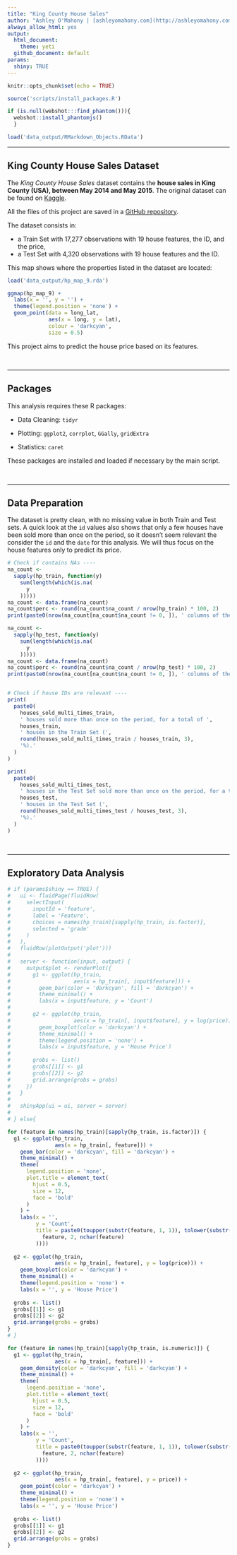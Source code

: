 ```yaml
---
title: "King County House Sales"
author: "Ashley O'Mahony | [ashleyomahony.com](http://ashleyomahony.com) | May 2019"
always_allow_html: yes
output:
  html_document:
    theme: yeti
  github_document: default
params: 
  shiny: TRUE
---
```


```r
knitr::opts_chunk$set(echo = TRUE)
```

```r

source('scripts/install_packages.R')

if (is.null(webshot:::find_phantom())){
  webshot::install_phantomjs()
  }
```

``` r
load('data_output/RMarkdown_Objects.RData')
```


***

## King County House Sales Dataset  

The *King County House Sales* dataset contains the **house sales in King County (USA), between May 2014 and May 2015**. The original dataset can be found on [Kaggle](https://www.kaggle.com/harlfoxem/housesalesprediction).  

All the files of this project are saved in a [GitHub repository](https://github.com/ashomah/King-County-House-Sales).  

The dataset consists in:  

* a Train Set with 17,277 observations with 19 house features, the ID, and the price,  
* a Test Set with 4,320 observations with 19 house features and the ID.  

This map shows where the properties listed in the dataset are located:  

```r

load('data_output/hp_map_9.rda')

ggmap(hp_map_9) +
  labs(x = '', y = '') +
  theme(legend.position = 'none') +
  geom_point(data = long_lat,
             aes(x = long, y = lat),
             colour = 'darkcyan',
             size = 0.5)

```

This project aims to predict the house price based on its features.  

</br>

***

## Packages  

This analysis requires these R packages:

* Data Cleaning: `tidyr`  
    
* Plotting: `ggplot2`, `corrplot`, `GGally`, `gridExtra`  
    
* Statistics: `caret`  

These packages are installed and loaded if necessary by the main script.

</br>

***

## Data Preparation  

The dataset is pretty clean, with no missing value in both Train and Test sets. A quick look at the `id` values also shows that only a few houses have been sold more than once on the period, so it doesn't seem relevant the consider the `id` and the `date` for this analysis. We will thus focus on the house features only to predict its price.  

``` r

# Check if contains NAs ----
na_count <-
  sapply(hp_train, function(y)
    sum(length(which(is.na(
      y
    )))))
na_count <- data.frame(na_count)
na_count$perc <- round(na_count$na_count / nrow(hp_train) * 100, 2)
print(paste0(nrow(na_count[na_count$na_count != 0, ]), ' columns of the Train Set have NAs.'))

na_count <-
  sapply(hp_test, function(y)
    sum(length(which(is.na(
      y
    )))))
na_count <- data.frame(na_count)
na_count$perc <- round(na_count$na_count / nrow(hp_test) * 100, 2)
print(paste0(nrow(na_count[na_count$na_count != 0, ]), ' columns of the Test Set have NAs.'))


# Check if house IDs are relevant ----
print(
  paste0(
    houses_sold_multi_times_train,
    ' houses sold more than once on the period, for a total of ',
    houses_train,
    ' houses in the Train Set (',
    round(houses_sold_multi_times_train / houses_train, 3),
    '%).'
  )
)

print(
  paste0(
    houses_sold_multi_times_test,
    ' houses in the Test Set sold more than once on the period, for a total of ',
    houses_test,
    ' houses in the Test Set (',
    round(houses_sold_multi_times_test / houses_test, 3),
    '%).'
  )
)

```

</br>

***

## Exploratory Data Analysis  



``` r

# if (params$shiny == TRUE) {
#   ui <- fluidPage(fluidRow(
#     selectInput(
#       inputId = 'feature',
#       label = 'Feature',
#       choices = names(hp_train)[sapply(hp_train, is.factor)],
#       selected = 'grade'
#     )
#   ),
#   fluidRow(plotOutput('plot')))
#   
#   server <- function(input, output) {
#     output$plot <- renderPlot({
#       g1 <- ggplot(hp_train,
#                    aes(x = hp_train[, input$feature])) +
#         geom_bar(color = 'darkcyan', fill = 'darkcyan') +
#         theme_minimal() +
#         labs(x = input$feature, y = 'Count')
#       
#       g2 <- ggplot(hp_train,
#                    aes(x = hp_train[, input$feature], y = log(price))) +
#         geom_boxplot(color = 'darkcyan') +
#         theme_minimal() +
#         theme(legend.position = 'none') +
#         labs(x = input$feature, y = 'House Price')
#       
#       grobs <- list()
#       grobs[[1]] <- g1
#       grobs[[2]] <- g2
#       grid.arrange(grobs = grobs)
#     })
#   }
#   
#   shinyApp(ui = ui, server = server)
#   
# } else{

for (feature in names(hp_train)[sapply(hp_train, is.factor)]) {
  g1 <- ggplot(hp_train,
               aes(x = hp_train[, feature])) +
    geom_bar(color = 'darkcyan', fill = 'darkcyan') +
    theme_minimal() +
    theme(
      legend.position = 'none',
      plot.title = element_text(
        hjust = 0.5,
        size = 12,
        face = 'bold'
      )
    ) +
    labs(x = '',
         y = 'Count',
         title = paste0(toupper(substr(feature, 1, 1)), tolower(substr(
           feature, 2, nchar(feature)
         ))))
  
  g2 <- ggplot(hp_train,
               aes(x = hp_train[, feature], y = log(price))) +
    geom_boxplot(color = 'darkcyan') +
    theme_minimal() +
    theme(legend.position = 'none') +
    labs(x = '', y = 'House Price')
  
  grobs <- list()
  grobs[[1]] <- g1
  grobs[[2]] <- g2
  grid.arrange(grobs = grobs)
}
# }

```


``` r

for (feature in names(hp_train)[sapply(hp_train, is.numeric)]) {
  g1 <- ggplot(hp_train,
               aes(x = hp_train[, feature])) +
    geom_density(color = 'darkcyan', fill = 'darkcyan') +
    theme_minimal() +
    theme(
      legend.position = 'none',
      plot.title = element_text(
        hjust = 0.5,
        size = 12,
        face = 'bold'
      )
    ) +
    labs(x = '',
         y = 'Count',
         title = paste0(toupper(substr(feature, 1, 1)), tolower(substr(
           feature, 2, nchar(feature)
         ))))
  
  g2 <- ggplot(hp_train,
               aes(x = hp_train[, feature], y = price)) +
    geom_point(color = 'darkcyan') +
    theme_minimal() +
    theme(legend.position = 'none') +
    labs(x = '', y = 'House Price')
  
  grobs <- list()
  grobs[[1]] <- g1
  grobs[[2]] <- g2
  grid.arrange(grobs = grobs)
}

```
